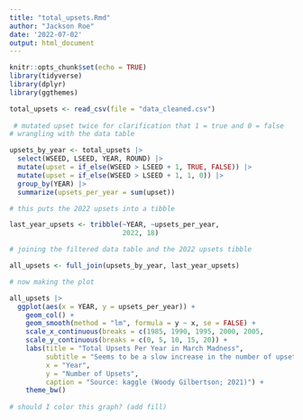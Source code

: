 ```yaml
---
title: "total_upsets.Rmd"
author: "Jackson Roe"
date: '2022-07-02'
output: html_document
---
```


```r
knitr::opts_chunk$set(echo = TRUE)
library(tidyverse)
library(dplyr)
library(ggthemes)
```

```r
total_upsets <- read_csv(file = "data_cleaned.csv")
                
 # mutated upset twice for clarification that 1 = true and 0 = false
# wrangling with the data table

upsets_by_year <- total_upsets |> 
  select(WSEED, LSEED, YEAR, ROUND) |> 
  mutate(upset = if_else(WSEED > LSEED + 1, TRUE, FALSE)) |> 
  mutate(upset = if_else(WSEED > LSEED + 1, 1, 0)) |> 
  group_by(YEAR) |> 
  summarize(upsets_per_year = sum(upset))

# this puts the 2022 upsets into a tibble

last_year_upsets <- tribble(~YEAR, ~upsets_per_year, 
                            2022, 18)

# joining the filtered data table and the 2022 upsets tibble

all_upsets <- full_join(upsets_by_year, last_year_upsets)

# now making the plot 

all_upsets |> 
  ggplot(aes(x = YEAR, y = upsets_per_year)) + 
    geom_col() + 
    geom_smooth(method = "lm", formula = y ~ x, se = FALSE) + 
    scale_x_continuous(breaks = c(1985, 1990, 1995, 2000, 2005,                                     2010, 2015, 2020)) + 
    scale_y_continuous(breaks = c(0, 5, 10, 15, 20)) + 
    labs(title = "Total Upsets Per Year in March Madness", 
         subtitle = "Seems to be a slow increase in the number of upsets over time, no\ntournament during 2020 due to the Covid-19 pandemic", 
         x = "Year", 
         y = "Number of Upsets", 
         caption = "Source: kaggle (Woody Gilbertson; 2021)") + 
    theme_bw()
  
# should I color this graph? (add fill)
```

